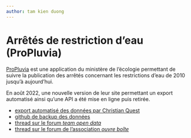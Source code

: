 ```yaml
---
author: tam kien duong
---
```


# Arrêtés de restriction d'eau (ProPluvia)

[ProPluvia][1] est une application du ministère de l'écologie permettant de suivre la publication des arrêtés concernant les restrictions d'eau de 2010 jusqu'à aujourd'hui.

[1]: http://propluvia.developpement-durable.gouv.fr/propluvia/faces/index.jsp

En août 2022, une nouvelle version de leur site permettant un export automatisé ainsi qu'une API a été mise en ligne puis retirée.

- [export automatisé des données par Christian Quest](http://data.cquest.org/propluvia/)
- [github de backup des données](https://github.com/taniki/propluvia)
- [thread sur le forum *team open data*](https://teamopendata.org/t/propluvia/3853/1)
- [thread sur le forum de l'association *ouvre boîte*](https://forum.ouvre-boite.org/t/donnees-propluvia-arretes-de-secheresse/442)
